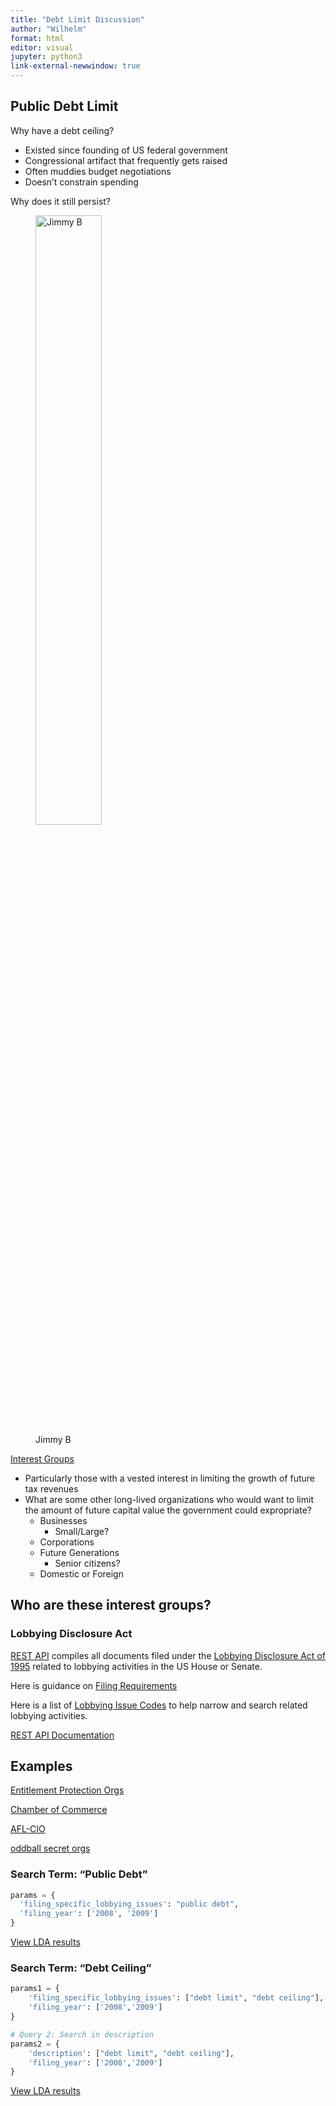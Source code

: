 ---
title: "Debt Limit Discussion"
author: "Wilhelm"
format: html
editor: visual
jupyter: python3
link-external-newwindow: true
---

## Public Debt Limit

Why have a debt ceiling?

-   Existed since founding of US federal government
-   Congressional artifact that frequently gets raised
-   Often muddies budget negotiations
-   Doesn't constrain spending

Why does it still persist?

![Jimmy B](jimmy%20g.png){fig-align="center" width="50%"}

<u>Interest Groups</u>

-   Particularly those with a vested interest in limiting the growth of future tax revenues
-   What are some other long-lived organizations who would want to limit the amount of future capital value the government could expropriate?
    -   Businesses
        -   Small/Large?
    -   Corporations
    -   Future Generations
        -   Senior citizens?
    -   Domestic or Foreign

## **Who are these interest groups?**

### Lobbying Disclosure Act

[REST API](https://lda.senate.gov/api/redoc/v1/) compiles all documents filed under the [Lobbying Disclosure Act of 1995](https://www.govinfo.gov/content/pkg/STATUTE-109/pdf/STATUTE-109-Pg691.pdf) related to lobbying activities in the US House or Senate.

Here is guidance on [Filing Requirements](https://lda.congress.gov/LD/help/default.htm?turl=Documents%2FIntroduction.htm)

Here is a list of [Lobbying Issue Codes](https://lda.congress.gov/LD/help/default.htm?turl=Documents%2FAppCodes.htm) to help narrow and search related lobbying activities.

[REST API Documentation](https://lda.senate.gov/api/redoc/v1/)

## Examples

[Entitlement Protection Orgs](https://lda.senate.gov/filings/public/filing/ff9e00a4-31f6-4647-a1c1-17375690a48a/print/)

[Chamber of Commerce](https://lda.senate.gov/filings/public/filing/bbeeedf7-14ec-47de-91fa-07380d2bb851/print/)

[AFL-CIO](https://lda.senate.gov/filings/public/filing/a544ae3b-6fb6-41ad-ae15-cecf1f6f77e0/print/)

[oddball secret orgs](https://lda.senate.gov/filings/public/filing/2ad5a568-ff84-492c-b175-9be5df618e7e/print/)

### Search Term: "Public Debt"

```{python, eval=false}
params = {
  'filing_specific_lobbying_issues': "public debt",
  'filing_year': ['2008', '2009']
}
```

<a href="lda_results.json" target="_blank">View LDA results</a>

### Search Term: "Debt Ceiling"

```{python, eval=false}
params1 = {
    'filing_specific_lobbying_issues': ["debt limit", "debt ceiling"],
    'filing_year': ['2008','2009']
}

# Query 2: Search in description
params2 = {
    'description': ["debt limit", "debt ceiling"],
    'filing_year': ['2008','2009']
}
```

<a href="lda_results3.json" target="_blank">View LDA results</a>
